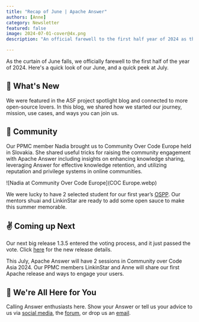 ```yaml
---
title: "Recap of June | Apache Answer"
authors: [Anne]
category: Newsletter
featured: false
image: 2024-07-01-cover@4x.png
description: "An official farewell to the first half year of 2024 as the curtain of June falls."

---
```


As the curtain of June falls, we officially farewell to the first half of the year of 2024. Here's a quick look of our June, and a quick peek at July.

## 🌟 What's New

We were featured in the ASF project spotlight blog and connected to more open-source lovers. In this blog, we shared how we started our journey, mission, use cases, and ways you can join us.

## 🫶 Community
Our PPMC member Nadia brought us to Community Over Code Europe held in Slovakia. She shared useful tricks for raising the community engagement with Apache Answer including insights on enhancing knowledge sharing, leveraging Answer for effective knowledge retention, and utilizing reputation and privilege systems in online communities.

![Nadia at Community Over Code Europe](COC Europe.webp)

We were lucky to have 2 selected student for our first year’s [OSPP](https://summer-ospp.ac.cn/org/projectlist?lang=en&pageNum=1&pageSize=50&programName). Our mentors shuai and LinkinStar are ready to add some open sauce to make this summer memorable.

## ✌️ Coming up Next
Our next big release 1.3.5 entered the voting process, and it just passed the vote. Click [here](https://github.com/apache/incubator-answer/releases/tag/v1.3.5) for the new release details.


This July, Apache Answer will have 2 sessions in Community over Code Asia 2024. Our PPMC members LinkinStar and Anne will share our first Apache release and ways to engage your users.

## 🤲 We're All Here for You    
Calling Answer enthusiasts here. Show your Answer or tell us your advice to us via [social media](https://medium.com/r/?url=https%3A%2F%2Ftwitter.com%2FAnswerDev), the [forum](https://medium.com/r/?url=https%3A%2F%2Fmeta.answer.dev%2F), or drop us an [email](https://medium.com/r/?url=http%3A%2F%2Fdev%40answer.apache.org%2F).